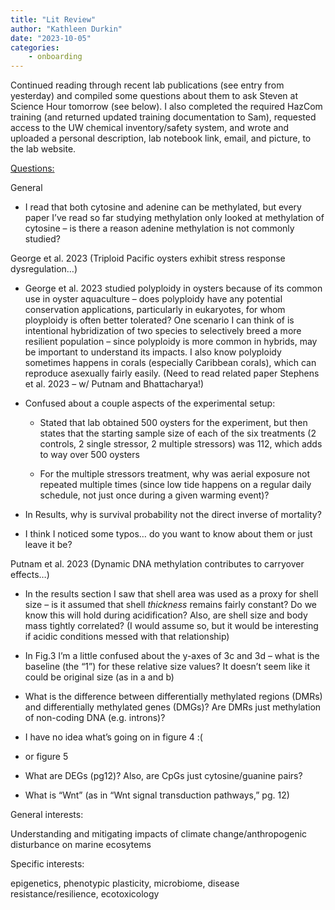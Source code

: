 ```yaml
---
title: "Lit Review"
author: "Kathleen Durkin"
date: "2023-10-05"
categories:
    - onboarding
---
```


Continued reading through recent lab publications (see entry from yesterday) and compiled some questions about them to ask Steven at Science Hour tomorrow (see below). I also completed the required HazCom training (and returned updated training documentation to Sam), requested access to the UW chemical inventory/safety system, and wrote and uploaded a personal description, lab notebook link, email, and picture, to the lab website.

[Questions:]{.underline}

General

-   I read that both cytosine and adenine can be methylated, but every paper I've read so far studying methylation only looked at methylation of cytosine -- is there a reason adenine methylation is not commonly studied?

George et al. 2023 (Triploid Pacific oysters exhibit stress response dysregulation...)

-   George et al. 2023 studied polyploidy in oysters because of its common use in oyster aquaculture -- does polyploidy have any potential conservation applications, particularly in eukaryotes, for whom ployploidy is often better tolerated? One scenario I can think of is intentional hybridization of two species to selectively breed a more resilient population -- since polyploidy is more common in hybrids, may be important to understand its impacts. I also know polyploidy sometimes happens in corals (especially Caribbean corals), which can reproduce asexually fairly easily. (Need to read related paper Stephens et al. 2023 -- w/ Putnam and Bhattacharya!)

-   Confused about a couple aspects of the experimental setup:

    -   Stated that lab obtained 500 oysters for the experiment, but then states that the starting sample size of each of the six treatments (2 controls, 2 single stressor, 2 multiple stressors) was 112, which adds to way over 500 oysters

    -   For the multiple stressors treatment, why was aerial exposure not repeated multiple times (since low tide happens on a regular daily schedule, not just once during a given warming event)?

-   In Results, why is survival probability not the direct inverse of mortality?

-   I think I noticed some typos... do you want to know about them or just leave it be?

Putnam et al. 2023 (Dynamic DNA methylation contributes to carryover effects...)

-   In the results section I saw that shell area was used as a proxy for shell size -- is it assumed that shell *thickness* remains fairly constant? Do we know this will hold during acidification? Also, are shell size and body mass tightly correlated? (I would assume so, but it would be interesting if acidic conditions messed with that relationship)

-   In Fig.3 I'm a little confused about the y-axes of 3c and 3d -- what is the baseline (the "1") for these relative size values? It doesn't seem like it could be original size (as in a and b)

-   What is the difference between differentially methylated regions (DMRs) and differentially methylated genes (DMGs)? Are DMRs just methylation of non-coding DNA (e.g. introns)?

-   I have no idea what's going on in figure 4 :(

-   or figure 5

-   What are DEGs (pg12)? Also, are CpGs just cytosine/guanine pairs?

-   What is "Wnt" (as in "Wnt signal transduction pathways," pg. 12)

General interests:

Understanding and mitigating impacts of climate change/anthropogenic disturbance on marine ecosytems

Specific interests:

epigenetics, phenotypic plasticity, microbiome, disease resistance/resilience, ecotoxicology
